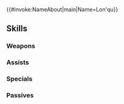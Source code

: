 {{#invoke:NameAbout|main|Name=Lon'qu}}{{HeroPage Tabs}}
{{Hero Infobox
|Name=Lon'qu
|Title=Spring Jitters
|WeaponType=Green Axe
|MoveType=Infantry
|Origin=Fire Emblem Awakening
|Gender=Male
|actorEN=Gabe Kunda
|actorJP=子安武人
|artist=萩谷薫
|additionDate=March 6, 2025
|releaseDate=March 7, 2025
|cv1=10
|cv2=300300
|TagID=春祭ロンクー
|InternalID=1218
|Properties=limited,tempest,specDisplay
|description=A skilled swordsman of Regna Ferox who is oddly skittish around women. He shows some hesitancy toward Askr's spring festival. Appears in Fire Emblem Awakening.
}}
{{Stats Page
|Lv1HP=19|Lv1ATK=10|Lv1SPD=9|Lv1DEF=10|Lv1RES=9
|GRHP=55|GRATK=80|GRSPD=90|GRDEF=50|GRRES=50
}}
==Skills==
===Weapons===
{{Weapons Table
|weapon1=Iron Axe
|weapon1Default=1
|weapon1Unlock=1
|weapon2=Steel Axe
|weapon2Default=2
|weapon2Unlock=2
|weapon3=Spring-Air Axe
|weapon3Default=3
|weapon3Unlock=3
|weapon4=Spring-Air Axe+
|weapon4Default=5
|weapon4Unlock=5
}}
===Assists===
{{Assists Table}}
===Specials===
{{Specials Table
|special1=New Moon
|special1Default=4
|special1Unlock=3
|special2=Luna
|special2Unlock=4
}}
===Passives===
{{Passives Table
|passiveA1=Life and Death 1
|passiveA2=Life and Death 2
|passiveA3=Life and Death 3
|passiveA1Unlock=1
|passiveA2Unlock=2
|passiveA3Unlock=4
|passiveB1=Spurn 1
|passiveB2=Spurn 2
|passiveB3=Spurn 3
|passiveB1Unlock=3
|passiveB2Unlock=4
|passiveB3Unlock=5
}}
{{Heroes Navbox}}